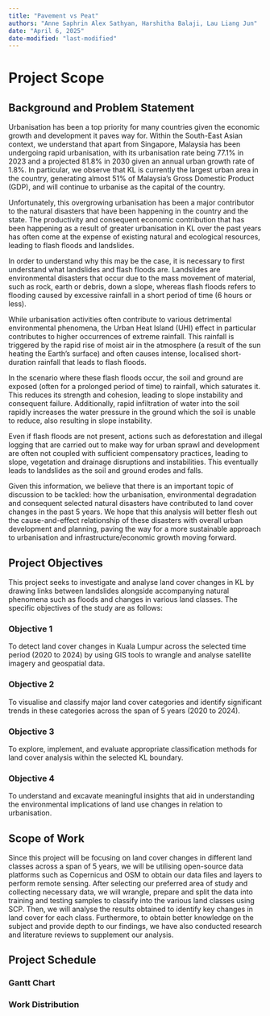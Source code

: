 ```yaml
---
title: "Pavement vs Peat"
authors: "Anne Saphrin Alex Sathyan, Harshitha Balaji, Lau Liang Jun"
date: "April 6, 2025"
date-modified: "last-modified"
---
```


# Project Scope

## Background and Problem Statement

Urbanisation has been a top priority for many countries given the economic growth and development it paves way for. Within the South-East Asian context, we understand that apart from Singapore, Malaysia has been undergoing rapid urbanisation, with its urbanisation rate being 77.1% in 2023 and a projected 81.8% in 2030 given an annual urban growth rate of 1.8%. In particular, we observe that KL is currently the largest urban area in the country, generating almost 51% of Malaysia’s Gross Domestic Product (GDP), and will continue to urbanise as the capital of the country.

Unfortunately, this overgrowing urbanisation has been a major contributor to the natural disasters that have been happening in the country and the state. The productivity and consequent economic contribution that has been happening as a result of greater urbanisation in KL over the past years has often come at the expense of existing natural and ecological resources, leading to flash floods and landslides.

In order to understand why this may be the case, it is necessary to first understand what landslides and flash floods are. Landslides are environmental disasters that occur due to the mass movement of material, such as rock, earth or debris, down a slope, whereas flash floods refers to flooding caused by excessive rainfall in a short period of time (6 hours or less).

While urbanisation activities often contribute to various detrimental environmental phenomena, the Urban Heat Island (UHI) effect in particular contributes to higher occurrences of extreme rainfall. This rainfall is triggered by the rapid rise of moist air in the atmosphere (a result of the sun heating the Earth's surface) and often causes intense, localised short-duration rainfall that leads to flash floods.

In the scenario where these flash floods occur, the soil and ground are exposed (often for a prolonged period of time) to rainfall, which saturates it. This reduces its strength and cohesion, leading to slope instability and consequent failure. Additionally, rapid infiltration of water into the soil rapidly increases the water pressure in the ground which the soil is unable to reduce, also resulting in slope instability.

Even if flash floods are not present, actions such as deforestation and illegal logging that are carried out to make way for urban sprawl and development are often not coupled with sufficient compensatory practices, leading to slope, vegetation and drainage disruptions and instabilities. This eventually leads to landslides as the soil and ground erodes and falls.

Given this information, we believe that there is an important topic of discussion to be tackled: how the urbanisation, environmental degradation and consequent selected natural disasters have contributed to land cover changes in the past 5 years. We hope that this analysis will better flesh out the cause-and-effect relationship of these disasters with overall urban development and planning, paving the way for a more sustainable approach to urbanisation and infrastructure/economic growth moving forward.

## Project Objectives

This project seeks to investigate and analyse land cover changes in KL by drawing links between landslides alongside accompanying natural phenomena such as floods and changes in various land classes. The specific objectives of the study are as follows:

### Objective 1

To detect land cover changes in Kuala Lumpur across the selected time period (2020 to 2024) by using GIS tools to wrangle and analyse satellite imagery and geospatial data.

### Objective 2

To visualise and classify major land cover categories and identify significant trends in these categories across the span of 5 years (2020 to 2024).

### Objective 3

To explore, implement, and evaluate appropriate classification methods for land cover analysis within the selected KL boundary.


### Objective 4

To understand and excavate meaningful insights that aid in understanding the environmental implications of land use changes in relation to urbanisation.

## Scope of Work

Since this project will be focusing on land cover changes in different land classes across a span of 5 years, we will be utilising open-source data platforms such as Copernicus and OSM to obtain our data files and layers to perform remote sensing. After selecting our preferred area of study and collecting necessary data, we will wrangle, prepare and split the data into training and testing samples to classify into the various land classes using SCP. Then, we will analyse the results obtained to identify key changes in land cover for each class. Furthermore, to obtain better knowledge on the subject and provide depth to our findings, we have also conducted research and literature reviews to supplement our analysis.  


## Project Schedule

### Gantt Chart

### Work Distribution
